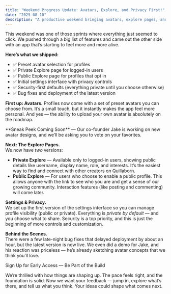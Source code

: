 ```yaml
---
title: "Weekend Progress Update: Avatars, Explore, and Privacy First!"
date: "2025-08-10"
description: "A productive weekend bringing avatars, explore pages, and privacy-first settings to Quillaborn."
---
```


This weekend was one of those sprints where everything just seemed to click. We pushed through a big list of features and came out the other side with an app that’s starting to feel more and more alive.

**Here’s what we shipped:**
- ✅ Preset avatar selection for profiles  
- ✅ Private Explore page for logged-in users  
- ✅ Public Explore page for profiles that opt in  
- ✅ Initial settings interface with privacy controls  
- ✅ Security-first defaults (everything private until you choose otherwise)  
- ✅ Bug fixes and deployment of the latest version  

**First up: Avatars.** Profiles now come with a set of preset avatars you can choose from. It’s a small touch, but it instantly makes the app feel more personal. And yes — the ability to upload your own avatar is absolutely on the roadmap.

<Callout>
**Sneak Peek Coming Soon** — Our co-founder Jake is working on new avatar designs, and we’ll be asking you to vote on your favorites.
</Callout>

**Next: The Explore Pages.**  
We now have *two* versions:

- **Private Explore** — Available only to logged-in users, showing public details like username, display name, role, and interests. It’s the easiest way to find and connect with other creators on Quillaborn.
- **Public Explore** — For users who choose to enable a public profile. This allows anyone with the link to see who you are and get a sense of our growing community. Interaction features (like posting and commenting) will come later.

**Settings & Privacy.**  
We set up the first version of the settings interface so you can manage profile visibility (public or private). Everything is *private by default* — and you choose what to share. Security is a top priority, and this is just the beginning of more controls and customization.

**Behind the Scenes.**  
There were a few late-night bug fixes that delayed deployment by about an hour, but the latest version is now live. We even did a demo for Jake, and his reaction was priceless — he’s already sketching avatar concepts that we think you’ll love.

<CTA href="/#waitlist"> Sign Up for Early Access — Be Part of the Build</CTA>

We’re thrilled with how things are shaping up. The pace feels right, and the foundation is solid. Now we want your feedback — jump in, explore what’s there, and tell us what you think. Your ideas could shape what comes next.

<SocialLinks />